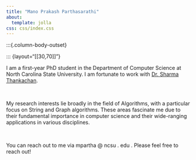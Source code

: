 ```yaml
---
title: "Mano Prakash Parthasarathi"
about:
  template: jolla
css: css/index.css
---
```


:::{.column-body-outset}

::: {layout="[[30,70]]"}

<div>
</div>

<div>
  <p>
    I am a first-year PhD student in the Department of Computer Science at North Carolina State University. I am fortunate to work with <a href="https://www.csc.ncsu.edu/people/svalliy" target="_blank">Dr. Sharma Thankachan</a>.
  </p>

  <br>

  <p>
    My research interests lie broadly in the field of Algorithms, with a particular focus on String and Graph algorithms. These areas fascinate me due to their fundamental importance in computer science and their wide-ranging applications in various disciplines.
  </p>

  <br>

  <p>
    You can reach out to me via mpartha @ ncsu . edu . Please feel free to reach out! 
  </p>
</div>